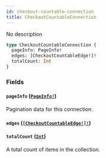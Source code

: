 ```yaml
---
id: checkout-countable-connection
title: CheckoutCountableConnection
---
```


No description

```graphql
type CheckoutCountableConnection {
  pageInfo: PageInfo!
  edges: [CheckoutCountableEdge!]!
  totalCount: Int
}
```

### Fields

#### `pageInfo` ([`PageInfo!`](../../../developer/api-reference/objects/page-info))

Pagination data for this connection.

#### `edges` ([`[CheckoutCountableEdge!]!`](../../../developer/api-reference/objects/checkout-countable-edge))

#### `totalCount` ([`Int`](../../../developer/api-reference/scalars/int))

A total count of items in the collection.
